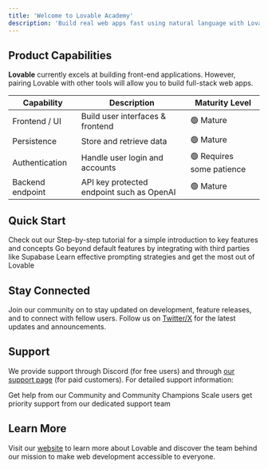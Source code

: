 ```yaml
---
title: 'Welcome to Lovable Academy'
description: 'Build real web apps fast using natural language with Lovable'
---
```



## Product Capabilities

**Lovable** currently excels at building front-end applications. However, pairing Lovable with other tools will allow you to build full-stack web apps.

| Capability       | Description                               | Maturity Level            |
| ---------------- | ----------------------------------------- | ------------------------- |
| Frontend / UI    | Build user interfaces & frontend          | 🟢 Mature                 |
| Persistence      | Store and retrieve data                   | 🟢 Mature                 |
| Authentication   | Handle user login and accounts            | 🟢 Requires some patience |
| Backend endpoint | API key protected endpoint such as OpenAI | 🟢 Mature                 |

## Quick Start

<CardGroup cols={1}>
  <Card title="Getting Started" icon="book" href="/user-guides/quickstart">
    Check out our Step-by-step tutorial for a simple introduction to key features and concepts
  </Card>

  <Card title="Integrations" icon="link" href="/integrations">
    Go beyond default features by integrating with third parties like Supabase
  </Card>

  <Card title="Prompting with Lovable" icon="lightbulb" href="/tips-tricks/prompting">
    Learn effective prompting strategies and get the most out of Lovable
  </Card>
</CardGroup>

## Stay Connected

Join our community on <DiscordLink /> to stay updated on development, feature releases, and to connect with fellow users. Follow us on [Twitter/X](https://twitter.com/Lovable_dev) for the latest updates and announcements.

## Support

We provide support through Discord (for free users) and through [our support page](https://lovable.dev/support) (for paid customers). For detailed support information:

<CardGroup cols={2}>
  <Card title="Community Support" icon="discord" href={discordInviteLink}>
    Get help from our Community and Community Champions
  </Card>

  <Card title="Priority Support" icon="envelope" href="https://lovable.dev/support">
    Scale users get priority support from our dedicated support team
  </Card>
</CardGroup>

## Learn More

Visit our [website](https://lovable.dev) to learn more about Lovable and discover the team behind our mission to make web development accessible to everyone.